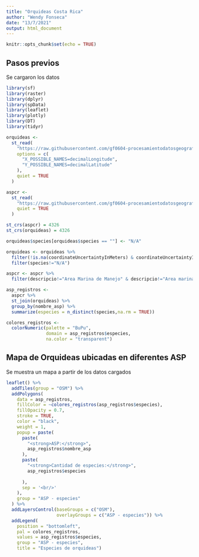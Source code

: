 ---
title: "Orquideas Costa Rica"
author: "Wendy Fonseca"
date: "13/7/2021"
output: html_document
---

```{r setup, include=FALSE}
knitr::opts_chunk$set(echo = TRUE)
```

## Pasos previos

Se cargaron los datos

```{r message=FALSE, warning=FALSE}
library(sf)
library(raster)
library(dplyr)
library(spData)
library(leaflet)
library(plotly)
library(DT)
library(tidyr)

orquideas <-
  st_read(
    "https://raw.githubusercontent.com/gf0604-procesamientodatosgeograficos/2021i-datos/main/gbif/orchidaceae-cr-registros.csv",
    options = c(
      "X_POSSIBLE_NAMES=decimalLongitude",
      "Y_POSSIBLE_NAMES=decimalLatitude"
    ),
    quiet = TRUE
  )

aspcr <-
  st_read(
    "https://raw.githubusercontent.com/gf0604-procesamientodatosgeograficos/2021i-datos/main/sinac/asp/asp-wgs84.geojson",
    quiet = TRUE
  )

st_crs(aspcr) = 4326
st_crs(orquideas) = 4326

orquideas$species[orquideas$species == ""] <- "N/A"

orquideas <- orquideas %>%
  filter(!is.na(coordinateUncertaintyInMeters) & coordinateUncertaintyInMeters <= 1000)%>%
  filter(species!="N/A")

aspcr <- aspcr %>%
  filter(descripcio!="Area Marina de Manejo" & descripcio!="Area marina protegida")

asp_registros <-
  aspcr %>%
  st_join(orquideas) %>%
  group_by(nombre_asp) %>%
  summarize(especies = n_distinct(species,na.rm = TRUE)) 

colores_registros <-
  colorNumeric(palette = "BuPu",
               domain = asp_registros$especies,
               na.color = "transparent")
```

## Mapa de Orquideas ubicadas en diferentes ASP

Se muestra un mapa a partir de los datos cargados

```{r message=FALSE, warning=FALSE}
leaflet() %>%
  addTiles(group = "OSM") %>%
  addPolygons(
    data = asp_registros,
    fillColor = ~colores_registros(asp_registros$especies),
    fillOpacity = 0.7,
    stroke = TRUE,
    color = "black",
    weight = 1,
    popup = paste(
      paste(
        "<strong>ASP:</strong>",
        asp_registros$nombre_asp
      ),
      paste(
        "<strong>Cantidad de especies:</strong>",
        asp_registros$especies
        
      ),
      sep = '<br/>'
    ),
    group = "ASP - especies"
  ) %>%
  addLayersControl(baseGroups = c("OSM"),
                   overlayGroups = c("ASP - especies")) %>%
  addLegend(
    position = "bottomleft",
    pal = colores_registros,
    values = asp_registros$especies,
    group = "ASP - especies",
    title = "Especies de orquideas")  
```

